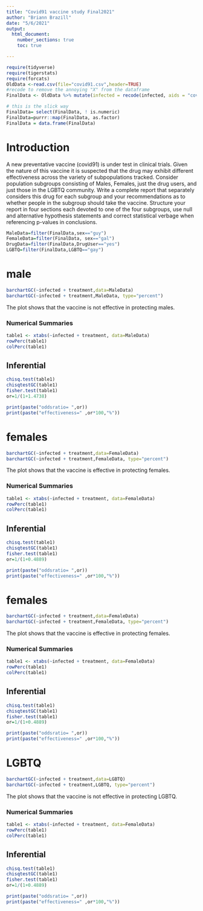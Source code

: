 ```yaml
---
title: "Covid91 vaccine study Final2021"
author: "Briann Brazill"
date: "5/6/2021"
output: 
  html_document:
    number_sections: true
    toc: true

---
```


```r
require(tidyverse)
require(tigerstats)
require(forcats)
OldData <-read.csv(file="covid91.csv",header=TRUE)
#recode to remove the annoying "X" from the dataframe
FinalData <- OldData %>% mutate(infected = recode(infected, aids = "covid", none = "OK" )) %>% select(-one_of("X"))

# this is the slick way
FinalData= select(FinalData, ! is.numeric)
FinalData=purrr::map(FinalData, as.factor)
FinalData = data.frame(FinalData)
```

# Introduction

A new  preventative vaccine (covid91) is under test in clinical trials. Given the nature of this vaccine it is suspected that the drug may exhibit different effectiveness across the variety of subpopulations tracked. Consider population subgroups consisting of Males, Females, just the drug users, and just those in the LGBTQ community. Write a complete report that separately considers this drug for each subgroup and your recommendations as to whether people in the subgroup should take the vaccine. Structure your report in four sections each devoted to one of the four subgroups, use null and alternative hypothesis statements and correct statistical verbage when referencing p-values in conclusions.

```r
MaleData=filter(FinalData,sex=="guy")
FemaleData=filter(FinalData, sex=="gal")
DrugData=filter(FinalData,DrugUser=="yes")
LGBTQ=filter(FinalData,LGBTQ=="gay")
```

# male
```r
barchartGC(~infected + treatment,data=MaleData)
barchartGC(~infected + treatment,MaleData, type="percent")

```
  
The plot shows that the vaccine is not effective in protecting males.




### Numerical Summaries  

```r
table1 <- xtabs(~infected + treatment, data=MaleData)
rowPerc(table1)
colPerc(table1)
```

## Inferential  

```r
chisq.test(table1)
chisqtestGC(table1)
fisher.test(table1)
or=1/(1+1.4738)

print(paste("oddsratio= ",or))
print(paste("effectiveness=" ,or*100,"%"))
```

# females
```r
barchartGC(~infected + treatment,data=FemaleData)
barchartGC(~infected + treatment,FemaleData, type="percent")

```
     
The plot shows that the vaccine is effective in protecting females.




### Numerical Summaries  

```r
table1 <- xtabs(~infected + treatment, data=FemaleData)
rowPerc(table1)
colPerc(table1)
```

## Inferential  

```r
chisq.test(table1)
chisqtestGC(table1)
fisher.test(table1)
or=1/(1+0.4889)

print(paste("oddsratio= ",or))
print(paste("effectiveness=" ,or*100,"%"))
```



# females
```r
barchartGC(~infected + treatment,data=FemaleData)
barchartGC(~infected + treatment,FemaleData, type="percent")

```
     
The plot shows that the vaccine is effective in protecting females.




### Numerical Summaries  

```r
table1 <- xtabs(~infected + treatment, data=FemaleData)
rowPerc(table1)
colPerc(table1)
```

## Inferential  

```r
chisq.test(table1)
chisqtestGC(table1)
fisher.test(table1)
or=1/(1+0.4889)

print(paste("oddsratio= ",or))
print(paste("effectiveness=" ,or*100,"%"))
```


# LGBTQ
```r
barchartGC(~infected + treatment,data=LGBTQ)
barchartGC(~infected + treatment,LGBTQ, type="percent")

```
          
The plot shows that the vaccine is not effective in protecting LGBTQ.




### Numerical Summaries  

```r
table1 <- xtabs(~infected + treatment, data=FemaleData)
rowPerc(table1)
colPerc(table1)
```

## Inferential  

```r
chisq.test(table1)
chisqtestGC(table1)
fisher.test(table1)
or=1/(1+0.4889)

print(paste("oddsratio= ",or))
print(paste("effectiveness=" ,or*100,"%"))
```















